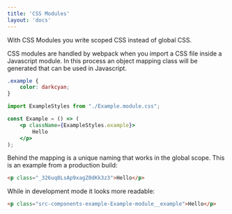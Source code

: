 ```yaml
---
title: 'CSS Modules'
layout: 'docs'
---
```


With CSS Modules you write scoped CSS instead of global CSS.

CSS modules are handled by webpack when you import a CSS file inside a Javascript module.
In this process an object mapping class will be generated that can be used in Javascript. 

```css
.example {
    color: darkcyan;
}
```

```jsx
import ExampleStyles from "./Example.module.css";

const Example = () => (
    <p className={ExampleStyles.example}>
        Hello
    </p>
);

```

Behind the mapping is a unique naming that works in the global scope.
This is an example from a production build:
```html
<p class="_326uq8LsAp9xagZ0dKk3z3">Hello</p>
```
While in development mode it looks more readable:
```html
<p class="src-components-example-Example-module__example">Hello</p>
```
